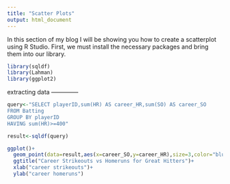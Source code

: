 ```yaml
---
title: "Scatter Plots"
output: html_document
---
```

In this section of my blog I will be showing you how to create a scatterplot using R Studio. First, we must install the necessary packages and bring them into our library. 
```r
library(sqldf)
library(Lahman)
library(ggplot2)
```
extracting data --------------
```r
query<-"SELECT playerID,sum(HR) AS career_HR,sum(SO) AS career_SO
FROM Batting
GROUP BY playerID
HAVING sum(HR)>=400"

result<-sqldf(query)
```
```r
ggplot()+
  geom_point(data=result,aes(x=career_SO,y=career_HR),size=3,color="blue")+
  ggtitle("Career Strikeouts vs Homeruns for Great Hitters")+
  xlab("career strikeouts")+
  ylab("career homeruns")
```

